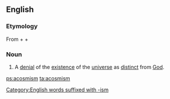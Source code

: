 ==English==

===Etymology===
From {{etyl|grc|en}} {{term|ἀ-||not|tr=a-|lang=grc|sc=polytonic}} + {{term|κόσμος||world|tr=kosmos|lang=grc|sc=polytonic}} + {{term|ism|lang=en}}

===Noun===
{{en-noun|-}}

# A [[denial]] of the [[existence]] of the [[universe]] as [[distinct]] from [[God]].

[[Category:English words suffixed with -ism]]

[[ps:acosmism]]
[[ta:acosmism]]